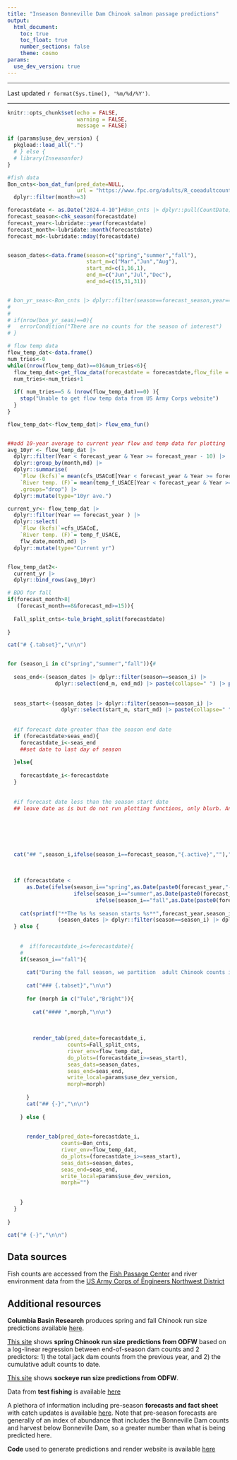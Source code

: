 ```yaml
---
title: "Inseason Bonneville Dam Chinook salmon passage predictions"
output:
  html_document: 
    toc: true
    toc_float: true
    number_sections: false
    theme: cosmo
params:
  use_dev_version: true
---
```


```{=html}
<script>
$(document).ready(function() {
$head = $('#header');
$head.prepend('<img src=\"https://privatelands.wdfw.wa.gov/wdfwlogo_clrnotxt.png"\" style=\"float: right;width: 150px;\"/>')
});
</script>
```

------------------------------------------------------------------------

Last updated `r format(Sys.time(), '%m/%d/%Y')`.

------------------------------------------------------------------------

```r
knitr::opts_chunk$set(echo = FALSE,
                      warning = FALSE,
                      message = FALSE)

if (params$use_dev_version) {
  pkgload::load_all(".")
  # } else {
  # library(Inseasonfor)
}


```

```r
#fish data
Bon_cnts<-bon_dat_fun(pred_date=NULL,
                      url = "https://www.fpc.org/adults/R_coeadultcount_runsum") |> 
  dplyr::filter(month>=3)

forecastdate <- as.Date("2024-4-10")#Bon_cnts |> dplyr::pull(CountDate) |>  max()#
forecast_season<-chk_season(forecastdate)
forecast_year<-lubridate::year(forecastdate)
forecast_month<-lubridate::month(forecastdate)
forecast_md<-lubridate::mday(forecastdate)


season_dates<-data.frame(season=c("spring","summer","fall"),
                         start_m=c("Mar","Jun","Aug"),
                         start_md=c(1,16,1),
                         end_m=c("Jun","Jul","Dec"),
                         end_md=c(15,31,31))


# bon_yr_seas<-Bon_cnts |> dplyr::filter(season==forecast_season,year==forecast_year)
# 
# 
# if(nrow(bon_yr_seas)==0){
#   errorCondition("There are no counts for the season of interest")
# }

# flow temp data
flow_temp_dat<-data.frame()
num_tries<-0
while((nrow(flow_temp_dat)==0)&num_tries<6){
  flow_temp_dat<-get_flow_data(forecastdate = forecastdate,flow_file = NULL) 
  num_tries<-num_tries+1
  
  if( num_tries==5 & (nrow(flow_temp_dat)==0) ){
    stop("Unable to get flow temp data from US Army Corps website")
  }
}

flow_temp_dat<-flow_temp_dat|> flow_ema_fun()


##add 10-year average to current year flow and temp data for plotting
avg_10yr <- flow_temp_dat |> 
  dplyr::filter(Year < forecast_year & Year >= forecast_year - 10) |> 
  dplyr::group_by(month,md) |> 
  dplyr::summarise(
    `Flow (kcfs)`= mean(cfs_USACoE[Year < forecast_year & Year >= forecast_year - 10], na.rm = TRUE),
    `River temp. (F)`= mean(temp_f_USACE[Year < forecast_year & Year >= forecast_year - 10], na.rm = TRUE),
    .groups="drop") |> 
  dplyr::mutate(type="10yr ave.")

current_yr<- flow_temp_dat |> 
  dplyr::filter(Year == forecast_year ) |> 
  dplyr::select(
    `Flow (kcfs)`=cfs_USACoE,
    `River temp. (F)`= temp_f_USACE,
    flw_date,month,md) |> 
  dplyr::mutate(type="Current yr")


flow_temp_dat2<-
  current_yr |> 
  dplyr::bind_rows(avg_10yr)

# BDO for fall
if(forecast_month>8|
   (forecast_month==8&forecast_md>=15)){
  
  Fall_split_cnts<-tule_bright_split(forecastdate)
  
}


```






```r
cat("# {.tabset}","\n\n")


for (season_i in c("spring","summer","fall")){#
  
  seas_end<-(season_dates |> dplyr::filter(season==season_i) |> 
               dplyr::select(end_m, end_md) |> paste(collapse=" ") |> paste(forecast_year,collapse=",") |> lubridate::mdy())
  
  
  seas_start<-(season_dates |> dplyr::filter(season==season_i) |> 
                 dplyr::select(start_m, start_md) |> paste(collapse=" ") |> paste(forecast_year,collapse=",") |> lubridate::mdy())
  
  
  #if forecast date greater than the season end date
  if (forecastdate>seas_end){
    forecastdate_i<-seas_end
    ##set date to last day of season
    
  }else{
    
    forecastdate_i<-forecastdate
  }
  
  
  #if forecast date less than the season start date
  ## leave date as is but do not run plotting functions, only blurb. Another option would be to show last years' results in this case. 
  
  
  
  
  
  
  cat("## ",season_i,ifelse(season_i==forecast_season,"{.active}",""),"\n\n")
  
  
  
  if (forecastdate <
      as.Date(ifelse(season_i=="spring",as.Date(paste0(forecast_year,"-03-01")),
                     ifelse(season_i=="summer",as.Date(paste0(forecast_year,"-06-16")),
                            ifelse(season_i=="fall",as.Date(paste0(forecast_year,"-08-01"))))))){
    
    cat(sprintf("**The %s %s season starts %s**",forecast_year,season_i,
                (season_dates |> dplyr::filter(season==season_i) |> dplyr::select(start_m,start_md) |> paste(collapse=" "))),"\n\n")
  } else {
    
    
    #  if(forecastdate_i<=forecastdate){
    #    
    if(season_i=="fall"){
      
      cat("During the fall season, we partition  adult Chinook counts into bright adults, tule adults, and tule stubbies based on a visual assessment of the number of fish of each class passing the dam during two hours of the day. These visual assignments are subject to error and are a tool for inseason forecasting but not post-season run reconstruction. The predictions below are based on these visual assesments.","\n\n")
      
      cat("### {.tabset}","\n\n")
      
      for (morph in c("Tule","Bright")){
        
        cat("#### ",morph,"\n\n")
        
        
        
        render_tab(pred_date=forecastdate_i,
                   counts=Fall_split_cnts,
                   river_env=flow_temp_dat,
                   do_plots=(forecastdate_i>=seas_start),
                   seas_dats=season_dates,
                   seas_end=seas_end,
                   write_local=params$use_dev_version,
                   morph=morph)
        
      }
      cat("## {-}","\n\n")
      
    } else {
      
      
      render_tab(pred_date=forecastdate_i,
                 counts=Bon_cnts,
                 river_env=flow_temp_dat,
                 do_plots=(forecastdate_i>=seas_start),
                 seas_dats=season_dates,
                 seas_end=seas_end,
                 write_local=params$use_dev_version,
                 morph="")
      
      
    }
  }
  
}

cat("# {-}","\n\n")
```


## Data sources

Fish counts are accessed from the [Fish Passage Center](https://www.fpc.org) and river environment data from the [US Army Corps of Engineers Northwest District](https://www.nwd-wc.usace.army.mil/dd/common/dataquery/www/?k=bonneville)

## Additional resources

**Columbia Basin Research** produces spring and fall Chinook run size predictions available [here](https://www.cbr.washington.edu/inseason/adult).

[This site](https://oscrpapps.shinyapps.io/TAC-Inseason-Preds-sh/) shows **spring Chinook run size predictions from ODFW** based on a log-linear regression between end-of-season dam counts and 2 predictors: 1) the total jack dam counts from the previous year, and 2) the cumulative adult counts to date.

[This site](https://oscrpapps.shinyapps.io/tac-inseason-preds-sox/) shows **sockeye run size predictions from ODFW**.


Data from **test fishing** is available [here](https://wdfw.wa.gov/fishing/management/columbia-river/research/test-fishing)

A plethora of information including pre-season **forecasts and fact sheet** with catch updates is available [here](https://wdfw.wa.gov/fishing/management/columbia-river/compact). Note that pre-season forecasts are generally of an index of abundance that includes the Bonneville Dam counts and harvest below Bonneville Dam, so a greater number than what is being predicted here.

**Code** used to generate predictions and render website is available [here](https://github.com/wdfw-fp/Inseasonfor)
